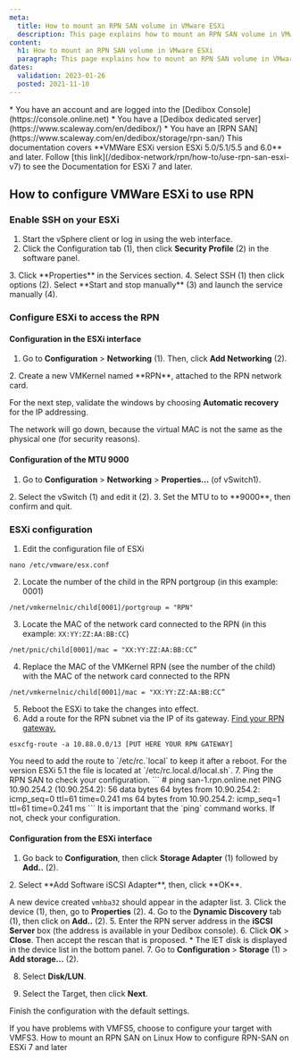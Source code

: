 ```yaml
---
meta:
  title: How to mount an RPN SAN volume in VMware ESXi
  description: This page explains how to mount an RPN SAN volume in VMware ESXi
content:
  h1: How to mount an RPN SAN volume in VMware ESXi
  paragraph: This page explains how to mount an RPN SAN volume in VMware ESXi
dates:
  validation: 2023-01-26
  posted: 2021-11-10
---
```


<Message type="requirement">
* You have an account and are logged into the [Dedibox Console](https://console.online.net)
* You have a [Dedibox dedicated server](https://www.scaleway.com/en/dedibox/)
* You have an [RPN SAN](https://www.scaleway.com/en/dedibox/storage/rpn-san/) 
</Message>

<Message type="important">
This documentation covers **VMWare ESXi version ESXi 5.0/5.1/5.5 and 6.0** and later. Follow [this link](/dedibox-network/rpn/how-to/use-rpn-san-esxi-v7) to see the Documentation for ESXi 7 and later.
</Message>

## How to configure VMWare ESXi to use RPN

### Enable SSH on your ESXi

1. Start the vSphere client or log in using the web interface. 
2. Click the Configuration tab (1), then click **Security Profile** (2) in the software panel.
  <Lightbox src="scaleway_esxi-san-en-01.webp" /> 
3. Click **Properties** in the Services section.
  <Lightbox src="scaleway_esxi-san-en-02.webp" /> 
4. Select SSH (1) then click options (2). Select **Start and stop manually** (3) and launch the service manually (4).
  <Lightbox src="scaleway_esxi-san-en-03.webp" /> 

### Configure ESXi to access the RPN

#### Configuration in the ESXi interface

1. Go to **Configuration** > **Networking** (1). Then, click **Add Networking** (2).
  <Lightbox src="scaleway_esxi-san-en-04.webp" /> 
2. Create a new VMKernel named **RPN**, attached to the RPN network card.
  <Lightbox src="scaleway_esxi-san-en-05.webp" /> 

  <Lightbox src="scaleway_esxi-san-en-06.webp" /> 

For the next step, validate the windows by choosing **Automatic recovery** for the IP addressing.

<Message type="important">
The network will go down, because the virtual MAC is not the same as the physical one (for security reasons).
</Message>

#### Configuration of the MTU 9000

1. Go to **Configuration** > **Networking** > **Properties...** (of vSwitch1).
  <Lightbox src="scaleway_esxi-san-en-07.webp" /> 
2. Select the vSwitch (1) and edit it (2).
  <Lightbox src="scaleway_esxi-san-en-08.webp" /> 
3. Set the MTU to to **9000**, then confirm and quit.
  <Lightbox src="scaleway_esxi-san-en-09.webp" /> 

### ESXi configuration

1. Edit the configuration file of ESXi
  ```
  nano /etc/vmware/esx.conf
  ```
2. Locate the number of the child in the RPN portgroup (in this example: 0001)
  ```
  /net/vmkernelnic/child[0001]/portgroup = "RPN"
  ```
3. Locate the MAC of the network card connected to the RPN (in this example: `XX:YY:ZZ:AA:BB:CC`)
  ```
  /net/pnic/child[0001]/mac = "XX:YY:ZZ:AA:BB:CC”
  ```
4. Replace the MAC of the VMKernel RPN (see the number of the child) with the MAC of the network card connected to the RPN
  ```
  /net/vmkernelnic/child[0001]/mac = "XX:YY:ZZ:AA:BB:CC”
  ```
5. Reboot the ESXi to take the changes into effect.
6. Add a route for the RPN subnet via the IP of its gateway. [Find your RPN gateway.](/dedibox-network/rpn/how-to/find-rpn-gateway)
  ```
  esxcfg-route -a 10.88.0.0/13 [PUT HERE YOUR RPN GATEWAY]
  ```

  <Message type="important">
  You need to add the route to `/etc/rc.`local` to keep it after a reboot.
  For the version ESXi 5.1 the file is located at `/etc/rc.local.d/local.sh`.

  </Message>
7. Ping the RPN SAN to check your configuration.
  ```
  # ping san-1.rpn.online.net
  PING 10.90.254.2 (10.90.254.2): 56 data bytes
  64 bytes from 10.90.254.2: icmp_seq=0 ttl=61 time=0.241 ms
  64 bytes from 10.90.254.2: icmp_seq=1 ttl=61 time=0.241 ms
  ```
  <Message type="important">
  It is important that the `ping` command works. If not, check your configuration. 

  </Message>

#### Configuration from the ESXi interface

1. Go back to **Configuration**, then click **Storage Adapter** (1) followed by **Add..** (2).
  <Lightbox src="scaleway_esxi-san-en-10.webp" /> 
2. Select **Add Software iSCSI Adapter**, then, click **OK**.
  <Lightbox src="scaleway_esxi-san-en-11.webp" /> 

  A new device created `vmhba32` should appear in the adapter list.
3. Click the device (1), then, go to **Properties** (2).
  <Lightbox src="scaleway_esxi-san-en-12.webp" /> 
4. Go to the **Dynamic Discovery** tab (1), then click on **Add..** (2).
  <Lightbox src="scaleway_esxi-san-en-13.webp" /> 
5. Enter the RPN server address in the **iSCSI Server** box (the address is available in your Dedibox console).
  <Lightbox src="scaleway_esxi-san-en-14.webp" /> 
6. Click **OK** > **Close**. Then accept the rescan that is proposed.
    <Lightbox src="scaleway_esxi-san-en-15.webp" /> 
    * The IET disk is displayed in the device list in the bottom panel.
7. Go to **Configuration** > **Storage** (1) > **Add storage...** (2).
  <Lightbox src="scaleway_esxi-san-en-16.webp" /> 
 
8. Select **Disk/LUN**.
  <Lightbox src="scaleway_esxi-san-en-17.webp" /> 
  
9. Select the Target, then click **Next**.
  <Lightbox src="scaleway_esxi-san-en-18.webp" /> 

Finish the configuration with the default settings.

<Message type="tip">
If you have problems with VMFS5, choose to configure your target with VMFS3.
</Message>


<Navigation title="See Also">
  <PreviousButton to="/dedibox-network/rpn/how-to/mount-rpn-san-linux/">How to mount an RPN SAN on Linux</PreviousButton>
  <NextButton to="/dedibox-network/rpn/how-to/use-rpn-san-esxi-v7/">How to configure RPN-SAN on ESXi 7 and later</NextButton>
</Navigation>